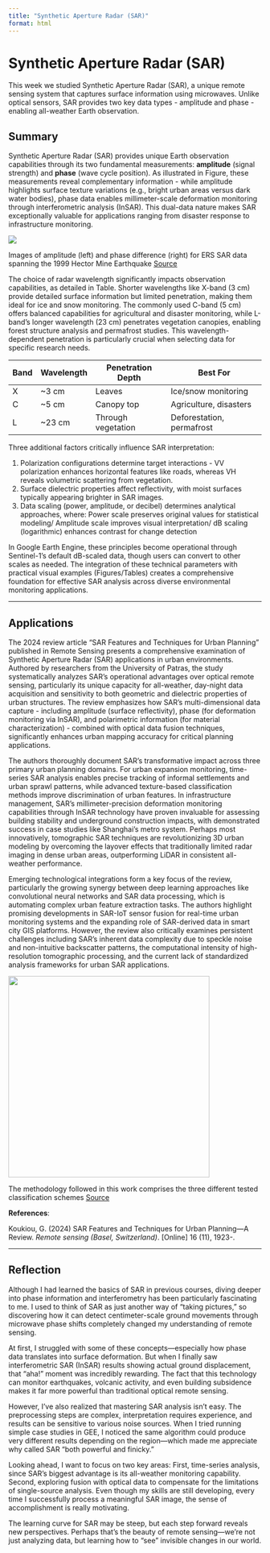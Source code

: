 ```yaml
---
title: "Synthetic Aperture Radar (SAR)"
format: html
---
```


# Synthetic Aperture Radar (SAR)

This week we studied Synthetic Aperture Radar (SAR), a unique remote sensing system that captures surface information using microwaves. Unlike optical sensors, SAR provides two key data types - amplitude and phase - enabling all-weather Earth observation. 

## Summary

Synthetic Aperture Radar (SAR) provides unique Earth observation capabilities through its two fundamental measurements: **amplitude** (signal strength) and **phase** (wave cycle position). As illustrated in Figure, these measurements reveal complementary information - while amplitude highlights surface texture variations (e.g., bright urban areas versus dark water bodies), phase data enables millimeter-scale deformation monitoring through interferometric analysis (InSAR). This dual-data nature makes SAR exceptionally valuable for applications ranging from disaster response to infrastructure monitoring.

![](https://www.researchgate.net/profile/David-Sandwell/publication/256830372/figure/fig8/AS:297985264111632@1448056631555/Fig-A2-Images-of-amplitude-left-and-phase-difference-right-for-ERS-SAR-data.png)

Images of amplitude (left) and phase difference (right) for ERS SAR data spanning the 1999 Hector Mine Earthquake [Source](https://www.researchgate.net/figure/Fig-A2-Images-of-amplitude-left-and-phase-difference-right-for-ERS-SAR-data_fig8_256830372)

The choice of radar wavelength significantly impacts observation capabilities, as detailed in Table. Shorter wavelengths like X-band (3 cm) provide detailed surface information but limited penetration, making them ideal for ice and snow monitoring. The commonly used C-band (5 cm) offers balanced capabilities for agricultural and disaster monitoring, while L-band's longer wavelength (23 cm) penetrates vegetation canopies, enabling forest structure analysis and permafrost studies. This wavelength-dependent penetration is particularly crucial when selecting data for specific research needs.

| Band | Wavelength | Penetration Depth  | Best For                  |
|------|------------|--------------------|---------------------------|
| X    | \~3 cm     | Leaves             | Ice/snow monitoring       |
| C    | \~5 cm     | Canopy top         | Agriculture, disasters    |
| L    | \~23 cm    | Through vegetation | Deforestation, permafrost |

Three additional factors critically influence SAR interpretation:

1.  Polarization configurations determine target interactions - VV polarization enhances horizontal features like roads, whereas VH reveals volumetric scattering from vegetation.
2.  Surface dielectric properties affect reflectivity, with moist surfaces typically appearing brighter in SAR images.
3.  Data scaling (power, amplitude, or decibel) determines analytical approaches, where: Power scale preserves original values for statistical modeling/ Amplitude scale improves visual interpretation/ dB scaling (logarithmic) enhances contrast for change detection

In Google Earth Engine, these principles become operational through Sentinel-1's default dB-scaled data, though users can convert to other scales as needed. The integration of these technical parameters with practical visual examples (Figures/Tables) creates a comprehensive foundation for effective SAR analysis across diverse environmental monitoring applications.

------------------------------------------------------------------------

## Applications

The 2024 review article "SAR Features and Techniques for Urban Planning" published in Remote Sensing presents a comprehensive examination of Synthetic Aperture Radar (SAR) applications in urban environments. Authored by researchers from the University of Patras, the study systematically analyzes SAR's operational advantages over optical remote sensing, particularly its unique capacity for all-weather, day-night data acquisition and sensitivity to both geometric and dielectric properties of urban structures. The review emphasizes how SAR's multi-dimensional data capture - including amplitude (surface reflectivity), phase (for deformation monitoring via InSAR), and polarimetric information (for material characterization) - combined with optical data fusion techniques, significantly enhances urban mapping accuracy for critical planning applications.

The authors thoroughly document SAR's transformative impact across three primary urban planning domains. For urban expansion monitoring, time-series SAR analysis enables precise tracking of informal settlements and urban sprawl patterns, while advanced texture-based classification methods improve discrimination of urban features. In infrastructure management, SAR's millimeter-precision deformation monitoring capabilities through InSAR technology have proven invaluable for assessing building stability and underground construction impacts, with demonstrated success in case studies like Shanghai's metro system. Perhaps most innovatively, tomographic SAR techniques are revolutionizing 3D urban modeling by overcoming the layover effects that traditionally limited radar imaging in dense urban areas, outperforming LiDAR in consistent all-weather performance.

Emerging technological integrations form a key focus of the review, particularly the growing synergy between deep learning approaches like convolutional neural networks and SAR data processing, which is automating complex urban feature extraction tasks. The authors highlight promising developments in SAR-IoT sensor fusion for real-time urban monitoring systems and the expanding role of SAR-derived data in smart city GIS platforms. However, the review also critically examines persistent challenges including SAR's inherent data complexity due to speckle noise and non-intuitive backscatter patterns, the computational intensity of high-resolution tomographic processing, and the current lack of standardized analysis frameworks for urban SAR applications.

<img src="https://www.researchgate.net/publication/380914201/figure/fig4/AS:11431281251835340@1718360471586/The-methodology-followed-in-this-work-comprises-the-three-different-tested-classification.tif" width="400"/>

The methodology followed in this work comprises the three different tested classification schemes [Source](https://www.researchgate.net/publication/380914201_SAR_Features_and_Techniques_for_Urban_Planning-A_Review)

**References**:

Koukiou, G. (2024) SAR Features and Techniques for Urban Planning—A Review. *Remote sensing (Basel, Switzerland)*. \[Online\] 16 (11), 1923-.

------------------------------------------------------------------------

## Reflection

Although I had learned the basics of SAR in previous courses, diving deeper into phase information and interferometry has been particularly fascinating to me. I used to think of SAR as just another way of "taking pictures," so discovering how it can detect centimeter-scale ground movements through microwave phase shifts completely changed my understanding of remote sensing.

At first, I struggled with some of these concepts—especially how phase data translates into surface deformation. But when I finally saw interferometric SAR (InSAR) results showing actual ground displacement, that "aha!" moment was incredibly rewarding. The fact that this technology can monitor earthquakes, volcanic activity, and even building subsidence makes it far more powerful than traditional optical remote sensing.

However, I've also realized that mastering SAR analysis isn't easy. The preprocessing steps are complex, interpretation requires experience, and results can be sensitive to various noise sources. When I tried running simple case studies in GEE, I noticed the same algorithm could produce very different results depending on the region—which made me appreciate why called SAR "both powerful and finicky."

Looking ahead, I want to focus on two key areas: First, time-series analysis, since SAR's biggest advantage is its all-weather monitoring capability. Second, exploring fusion with optical data to compensate for the limitations of single-source analysis. Even though my skills are still developing, every time I successfully process a meaningful SAR image, the sense of accomplishment is really motivating.

The learning curve for SAR may be steep, but each step forward reveals new perspectives. Perhaps that's the beauty of remote sensing—we're not just analyzing data, but learning how to "see" invisible changes in our world.
